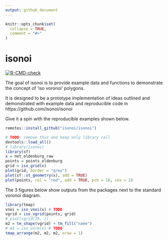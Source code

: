 ```yaml
---
output: github_document
---
```


<!-- README.md is generated from README.Rmd. Please edit that file -->

```r
knitr::opts_chunk$set(
  collapse = TRUE,
  comment = "#>"
)
```

# isonoi

<!-- badges: start -->
[![R-CMD-check](https://github.com/isonoi/isonoi/actions/workflows/R-CMD-check.yaml/badge.svg)](https://github.com/isonoi/isonoi/actions/workflows/R-CMD-check.yaml)
<!-- badges: end -->

The goal of isonoi is to provide example data and functions to demonstrate the concept of 'iso voronoi' polygons.

It is designed to be a prototype implementation of ideas outlined and demonstrated with example data and reproducible code in https://github.com/isonoi/isonoi

Give it a spin with the reproducible examples shown below.

```r
remotes::install_github("isonoi/isonoi")
```

```r
# TODO: remove this and keep only library call
devtools::load_all()
# library(isonoi)
library(sf)
x = net_oldenburg_raw
points = points_oldenburg
grid = iso_grid(x)
plot(grid, border = "grey")
plot(sf::st_geometry(x), add = TRUE)
plot(points, col = "red", add = TRUE, pch = 18, cex = 2)
```

The 3 figures below show outputs from the packages next to the standard voronoi diagram.

```r
library(tmap)
vnoi = iso_vnoi(x) # TODO
vgrid = iso_vgrid(points, grid)
# plot(vgrid[19, ])
m2 = tm_shape(vgrid) + tm_fill("name")
# m3 = iso_osrm(x) # TODO
tmap_arrange(m2, m2, m2, nrow = 1)
```

